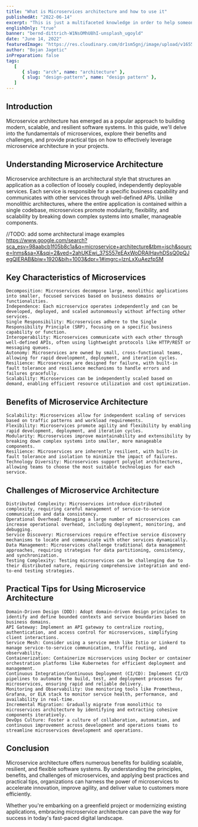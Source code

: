```yaml
---
title: "What is Microservices architecture and how to use it"
publishedAt: "2022-06-14"
excerpt: "This is just a multifaceted knowledge in order to help someone looking for conceptual things in one place."
englishOnly: "true"
banner: "bernd-dittrich-W1NsOMhU8hI-unsplash_ugoyld"
date: "June 14, 2022"
featuredImage: "https://res.cloudinary.com/dr1sm5gnj/image/upload/v1655215250/igutech/blogs/sharon-mccutcheon-BucjGtyv58A-unsplash_elrktb.jpg"
author: "Bojan Jagetic"
inPreparation: false
tags:
   [
      { slug: "arch", name: "architecture" },
      { slug: "design-pattern", name: "design pattern" },
   ]
---
```


## Introduction

Microservice architecture has emerged as a popular approach to building modern, scalable, and resilient software systems. In this guide, we'll delve into the fundamentals of microservices, explore their benefits and challenges, and provide practical tips on how to effectively leverage microservice architecture in your projects.

## Understanding Microservice Architecture

Microservice architecture is an architectural style that structures an application as a collection of loosely coupled, independently deployable services. Each service is responsible for a specific business capability and communicates with other services through well-defined APIs. Unlike monolithic architectures, where the entire application is contained within a single codebase, microservices promote modularity, flexibility, and scalability by breaking down complex systems into smaller, manageable components.

//TODO: add some architectural image examples https://www.google.com/search?sca_esv=98aabcb1f05b8c1a&q=microservice+architecture&tbm=isch&source=lnms&sa=X&sqi=2&ved=2ahUKEwi_37S557eEAxWoDRAIHavhDSsQ0pQJegQIERAB&biw=1920&bih=1003&dpr=1#imgrc=IznLxXuAezfpSM

## Key Characteristics of Microservices

    Decomposition: Microservices decompose large, monolithic applications into smaller, focused services based on business domains or functionalities.
    Independence: Each microservice operates independently and can be developed, deployed, and scaled autonomously without affecting other services.
    Single Responsibility: Microservices adhere to the Single Responsibility Principle (SRP), focusing on a specific business capability or function.
    Interoperability: Microservices communicate with each other through well-defined APIs, often using lightweight protocols like HTTP/REST or messaging queues.
    Autonomy: Microservices are owned by small, cross-functional teams, allowing for rapid development, deployment, and iteration cycles.
    Resilience: Microservices are designed for failure, with built-in fault tolerance and resilience mechanisms to handle errors and failures gracefully.
    Scalability: Microservices can be independently scaled based on demand, enabling efficient resource utilization and cost optimization.

## Benefits of Microservice Architecture

    Scalability: Microservices allow for independent scaling of services based on traffic patterns and workload requirements.
    Flexibility: Microservices promote agility and flexibility by enabling rapid development, deployment, and iteration cycles.
    Modularity: Microservices improve maintainability and extensibility by breaking down complex systems into smaller, more manageable components.
    Resilience: Microservices are inherently resilient, with built-in fault tolerance and isolation to minimize the impact of failures.
    Technology Diversity: Microservices support polyglot architectures, allowing teams to choose the most suitable technologies for each service.

## Challenges of Microservice Architecture

    Distributed Complexity: Microservices introduce distributed complexity, requiring careful management of service-to-service communication and data consistency.
    Operational Overhead: Managing a large number of microservices can increase operational overhead, including deployment, monitoring, and debugging.
    Service Discovery: Microservices require effective service discovery mechanisms to locate and communicate with other services dynamically.
    Data Management: Microservices challenge traditional data management approaches, requiring strategies for data partitioning, consistency, and synchronization.
    Testing Complexity: Testing microservices can be challenging due to their distributed nature, requiring comprehensive integration and end-to-end testing strategies.

## Practical Tips for Using Microservice Architecture

    Domain-Driven Design (DDD): Adopt domain-driven design principles to identify and define bounded contexts and service boundaries based on business domains.
    API Gateway: Implement an API gateway to centralize routing, authentication, and access control for microservices, simplifying client interactions.
    Service Mesh: Consider using a service mesh like Istio or Linkerd to manage service-to-service communication, traffic routing, and observability.
    Containerization: Containerize microservices using Docker or container orchestration platforms like Kubernetes for efficient deployment and management.
    Continuous Integration/Continuous Deployment (CI/CD): Implement CI/CD pipelines to automate the build, test, and deployment processes for microservices, ensuring rapid and reliable delivery.
    Monitoring and Observability: Use monitoring tools like Prometheus, Grafana, or ELK stack to monitor service health, performance, and availability in real-time.
    Incremental Migration: Gradually migrate from monolithic to microservices architecture by identifying and extracting cohesive components iteratively.
    DevOps Culture: Foster a culture of collaboration, automation, and continuous improvement across development and operations teams to streamline microservices development and operations.

## Conclusion

Microservice architecture offers numerous benefits for building scalable, resilient, and flexible software systems. By understanding the principles, benefits, and challenges of microservices, and applying best practices and practical tips, organizations can harness the power of microservices to accelerate innovation, improve agility, and deliver value to customers more efficiently.

Whether you're embarking on a greenfield project or modernizing existing applications, embracing microservice architecture can pave the way for success in today's fast-paced digital landscape.